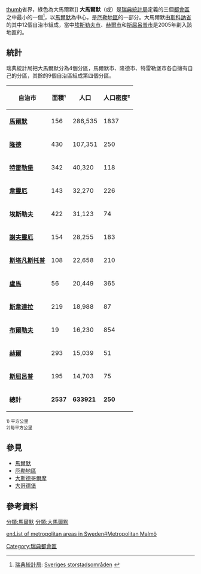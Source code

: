 [[文件:Stormalmö.PNG|thumb]]省界，綠色為大馬爾默]]
'''大馬爾默'''（{{lang|sv|'''Stormalmö'''}}或{{lang|sv|'''Stor-Malmö'''}}）是[[瑞典統計局|瑞典統計局]]定義的三個[[都會區|都會區]]之中最小的一個<ref>[[瑞典統計局|瑞典統計局]]: [http://www.scb.se/Grupp/Hitta_statistik/Regional%20statistik/Indelningar/_Dokument/Storstadsomr.pdf Sveriges storstadsområden] {{Wayback|url=http://www.scb.se/Grupp/Hitta_statistik/Regional%20statistik/Indelningar/_Dokument/Storstadsomr.pdf |date=20110515092910 }}</ref>，以[[馬爾默|馬爾默]]為中心，是[[厄勒地區|厄勒地區]]的一部分。大馬爾默由[[斯科訥省|斯科訥省]]的其中12個自治市組成，當中[[埃斯勒夫市|埃斯勒夫市]]、[[赫爾市|赫爾市]]和[[斯屈呂普市|斯屈呂普市]]是2005年劃入該地區的。

==統計==
瑞典統計局把大馬爾默分為4個分區，馬爾默市、隆德市、特雷勒堡市各自擁有自己的分區，其餘的9個自治區組成第四個分區。
{| class="wikitable"
!自治市 !!面積¹!! 人口!!人口密度²
|-bgcolor=#ffdddd
|'''[[馬爾默市|馬爾默]]'''
| 156
| 286,535
| 1837
|-bgcolor=#ddddff
| '''[[隆德市|隆德]]'''
| 430
| 107,351
| 250
|-bgcolor=#ddffff
| '''[[特雷勒堡市|特雷勒堡]]'''
| 342
| 40,320 
| 118
|-bgcolor=#ffffdd
| '''[[韋靈厄市|韋靈厄]]'''
| 143
| 32,270
| 226
|-bgcolor=#ffffdd
| '''[[埃斯勒夫市|埃斯勒夫]]'''
| 422
| 31,123
| 74
|-bgcolor=#ffffdd
| '''[[謝夫靈厄市|謝夫靈厄]]'''
| 154
| 28,255
| 183
|-bgcolor=#ffffdd
| '''[[斯塔凡斯托普市|斯塔凡斯托普]]'''
| 108
| 22,658
| 210
|-bgcolor=#ffffdd
| '''[[盧馬市|盧馬]]'''
| 56
| 20,449
| 365
|--bgcolor=#ffffdd
| '''[[斯韋達拉市|斯韋達拉]]'''
| 219
| 18,988
| 87
|-bgcolor=#ffffdd
| '''[[布爾勒夫市|布爾勒夫]]'''
| 19
| 16,230
| 854
|-bgcolor=#ffffdd
| '''[[赫爾市|赫爾]]'''
| 293
| 15,039
| 51
|-bgcolor=#ffffdd
| '''[[斯屈呂普市|斯屈呂普]]'''
| 195
| 14,703
| 75
|-bgcolor=#dddddd
|'''總計'''
|'''2537'''
|'''633921'''
|'''250'''
|}
<small>1) 平方公里<br/>2)每平方公里</small>
==參見==
*[[馬爾默|馬爾默]]
*[[厄勒地區|厄勒地區]]
*[[大斯德哥爾摩|大斯德哥爾摩]]
*[[大哥德堡|大哥德堡]]

==參考資料==
{{reflist}}

[[分類:馬爾默|分類:馬爾默]]
[[分類:大馬爾默|分類:大馬爾默]]
[[Category:瑞典都會區|Category:瑞典都會區]]

[[en:List_of_metropolitan_areas_in_Sweden#Metropolitan_Malmö|en:List of metropolitan areas in Sweden#Metropolitan Malmö]]